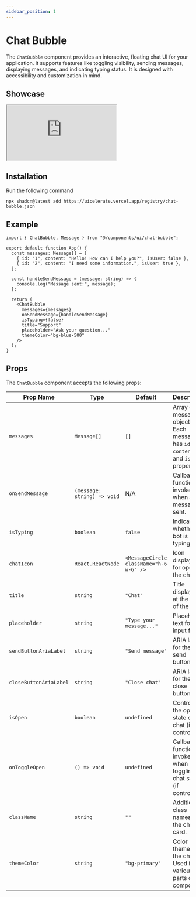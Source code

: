 ```yaml
---
sidebar_position: 1
---
```


# Chat Bubble
The `ChatBubble` component provides an interactive, floating chat UI for your application. It supports features like toggling visibility, sending messages, displaying messages, and indicating typing status. It is designed with accessibility and customization in mind.

## Showcase
<div style={{height: "75svh", width: "100%", backgroundColor: "transparent", borderRadius:"12px"}}>
<iframe src="https://willowy-blini-b89ee9.netlify.app/test-chat-bubble" style={{height: "100%", width:"100%", borderRadius:"12px"}}></iframe>
</div>

## Installation

Run the following command
```
npx shadcn@latest add https://uicelerate.vercel.app/registry/chat-bubble.json
```

## Example
```
import { ChatBubble, Message } from "@/components/ui/chat-bubble";

export default function App() {
  const messages: Message[] = [
    { id: "1", content: "Hello! How can I help you?", isUser: false },
    { id: "2", content: "I need some information.", isUser: true },
  ];

  const handleSendMessage = (message: string) => {
    console.log("Message sent:", message);
  };

  return (
    <ChatBubble
      messages={messages}
      onSendMessage={handleSendMessage}
      isTyping={false}
      title="Support"
      placeholder="Ask your question..."
      themeColor="bg-blue-500"
    />
  );
}
```

## Props
The `ChatBubble` component accepts the following props:

| Prop Name              | Type                    | Default                      | Description                                                                                   |
|------------------------|-------------------------|------------------------------|-----------------------------------------------------------------------------------------------|
| `messages`             | `Message[]`            | `[]`                         | Array of message objects. Each message has `id`, `content`, and `isUser` properties.         |
| `onSendMessage`        | `(message: string) => void` | N/A                         | Callback function invoked when a message is sent.                                             |
| `isTyping`             | `boolean`              | `false`                      | Indicates whether the bot is typing.                                                         |
| `chatIcon`             | `React.ReactNode`      | `<MessageCircle className="h-6 w-6" />` | Icon displayed for opening the chat.                                                         |
| `title`                | `string`               | `"Chat"`                     | Title displayed at the top of the chat.                                                      |
| `placeholder`          | `string`               | `"Type your message..."`     | Placeholder text for the input field.                                                        |
| `sendButtonAriaLabel`  | `string`               | `"Send message"`             | ARIA label for the send button.                                                              |
| `closeButtonAriaLabel` | `string`               | `"Close chat"`               | ARIA label for the close button.                                                             |
| `isOpen`               | `boolean`              | `undefined`                  | Controls the open state of the chat (if controlled).                                          |
| `onToggleOpen`         | `() => void`           | `undefined`                  | Callback function invoked when toggling the chat state (if controlled).                      |
| `className`            | `string`               | `""`                         | Additional class names for the chat card.                                                    |
| `themeColor`           | `string`               | `"bg-primary"`               | Color theme for the chat. Used in various parts of the component.                            |
